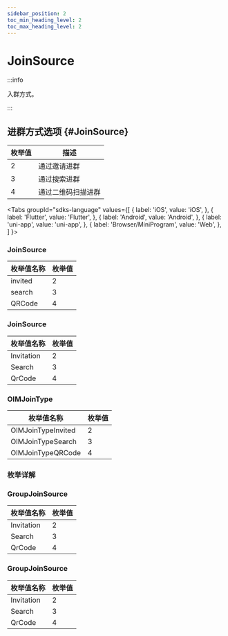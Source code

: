 ```yaml
---
sidebar_position: 2
toc_min_heading_level: 2
toc_max_heading_level: 2
---
```


# JoinSource

:::info

入群方式。

:::

## 进群方式选项 {#JoinSource}

| 枚举值 | 描述       |
| ------ | ---------- |
| 2      | 通过邀请进群   |
| 3      | 通过搜索进群   |
| 4      | 通过二维码扫描进群 |

<Tabs
groupId="sdks-language"
values={[
{ label: 'iOS', value: 'iOS', },
{ label: 'Flutter', value: 'Flutter', },
{ label: 'Android', value: 'Android', },
{ label: 'uni-app', value: 'uni-app', },
{ label: 'Browser/MiniProgram', value: 'Web', },
]
}>

<TabItem value="Flutter">

### JoinSource

| 枚举值名称         | 枚举值 |
| ------------------ | ------ |
| invited | 2      |
| search  | 3      |
| QRCode  | 4      |

</TabItem>
<TabItem value="Android">

### JoinSource

| 枚举值名称 | 枚举值 |
| ---------- | ------ |
| Invitation | 2      |
| Search     | 3      |
| QrCode     | 4      |

</TabItem>

<TabItem value="iOS">

### OIMJoinType

| 枚举值名称         | 枚举值 |
| ------------------ | ------ |
| OIMJoinTypeInvited | 2      |
| OIMJoinTypeSearch  | 3      |
| OIMJoinTypeQRCode  | 4      |

</TabItem>

<TabItem value="Android">

### 枚举详解

</TabItem>

<TabItem value="Web">

### GroupJoinSource

| 枚举值名称 | 枚举值 |
| ---------- | ------ |
| Invitation | 2      |
| Search     | 3      |
| QrCode     | 4      |

</TabItem>

<TabItem value="uni-app">

### GroupJoinSource

| 枚举值名称 | 枚举值 |
| ---------- | ------ |
| Invitation | 2      |
| Search     | 3      |
| QrCode     | 4      |

</TabItem>

</Tabs>
